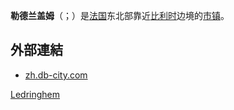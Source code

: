 '''勒德兰盖姆'''（{{lang-fr|Ledringhem}}；{{lang-nl|Ledringem}}）是[[法国|法国]]东北部靠近[[比利时|比利时]]边境的[[市镇_(法国)|市镇]]。

== 外部連結 ==
{{commonscat|Ledringhem}}
* [http://zh.db-city.com/%E6%B3%95%E5%9B%BD/%E5%8C%97%E9%83%A8-%E5%8A%A0%E6%9D%A5%E6%B5%B7%E5%B3%A1/%E8%AF%BA%E5%B0%94%E7%9C%81/%E8%8E%B1%E5%BE%B7%E5%85%B0%E7%9B%96%E5%A7%86 zh.db-city.com]

{{諾爾省市鎮}}

{{Authority control}}
[[Category:诺尔省市镇|Ledringhem]]


{{模板:Nord-geo-stub}}